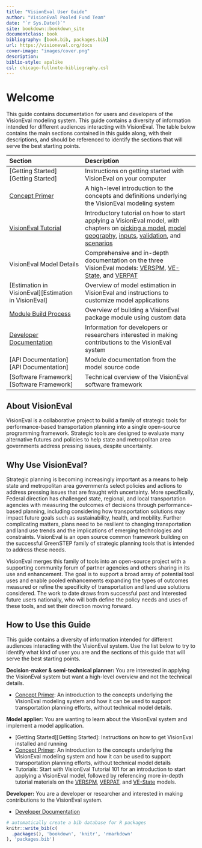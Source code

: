 ```yaml
--- 
title: "VisionEval User Guide"
author: "VisionEval Pooled Fund Team"
date: "`r Sys.Date()`"
site: bookdown::bookdown_site
documentclass: book
bibliography: [book.bib, packages.bib]
url: https://visioneval.org/docs
cover-image: "images/cover.png"
description: 
biblio-style: apalike
csl: chicago-fullnote-bibliography.csl
---
```


# Welcome {-}

This guide contains documentation for users and developers of the VisionEval modeling system. This guide contains a diversity of information intended for different audiences interacting with VisionEval. The table below contains the main sections contained in this guide along, with their descriptions, and should be referenced to identify the sections that will serve the best starting points.

| Section | Description|
|:-------------------|:-----------------------------|
| [Getting Started][Getting Started] | Instructions on getting started with VisionEval on your computer |
| [Concept Primer](#conceptprimer) | A high-level introduction to the concepts and definitions underlying the VisionEval modeling system |
| [VisionEval Tutorial](#tutorial) | Introductory tutorial on how to start applying a VisionEval model, with chapters on [picking a model](#picking-a-model), [model geography](#model-geography-and-years), [inputs](#model-inputs), [validation](#validation-and-troubleshooting), and [scenarios](#developing-scenarios) |
| VisionEval Model Details | Comprehensive and in-depth documentation on the three VisionEval models: [VERSPM](#verspm), [VE-State](#vestate), and [VERPAT](#verpat) |
| [Estimation in VisionEval][Estimation in VisionEval] | Overview of model estimation in VisionEval and instructions to customize model applications |
| [Module Build Process](#ve-buildprocess) | Overview of building a VisionEval package module using custom data |
| [Developer Documentation](#developer) | Information for developers or researchers interested in making contributions to the VisionEval system |
| [API Documentation][API Documentation] | Module documentation from the model source code |
| [Software Framework][Software Framework] | Technical overview of the VisionEval software framework |

## About VisionEval {-}
VisionEval is a collaborative project to build a family of strategic tools for performance-based transportation planning into a single open-source programming framework. Strategic tools are designed to evaluate many alternative futures and policies to help state and metropolitan area governments address pressing issues, despite uncertainty. 

## Why Use VisionEval? {-}
Strategic planning is becoming increasingly important as a means to help state and metropolitan area governments select policies and actions to address pressing issues that are fraught with uncertainty. More specifically, Federal direction has challenged state, regional, and local transportation agencies with measuring the outcomes of decisions through performance-based planning, including considering how transportation solutions may impact future goals such as sustainability, health, and mobility. Further complicating matters, plans need to be resilient to changing transportation and land use trends and the implications of emerging technologies and constraints. VisionEval is an open source common framework building on the successful GreenSTEP family of strategic planning tools that is intended to address these needs.

VisionEval merges this family of tools into an open-source project with a supporting community forum of partner agencies and others sharing in its use and enhancement. The goal is to support a broad array of potential tool uses and enable pooled enhancements expanding the types of outcomes measured or refine the specificity of transportation and land use solutions considered. The work to date draws from successful past and interested future users nationally, who will both define the policy needs and uses of these tools, and set their direction moving forward.

## How to Use this Guide {-}
This guide contains a diversity of information intended for different audiences interacting with the VisionEval system. Use the list below to try to identify what kind of user you are and the sections of this guide that will serve the best starting points.

**Decision-maker & semi-technical planner:** You are interested in applying the VisionEval system but want a high-level overview and not the technical details.

* [Concept Primer](#conceptprimer): An introduction to the concepts underlying the VisionEval modeling system and how it can be used to support transportation planning efforts, without technical model details.

**Model applier:** You are wanting to learn about the VisionEval system and implement a model application.

* [Getting Started][Getting Started]: Instructions on how to get VisionEval installed and running
* [Concept Primer](#conceptprimer): An introduction to the concepts underlying the VisionEval modeling system and how it can be used to support transportation planning efforts, without technical model details
* Tutorials: Start with VisionEval Tutorial 101 for an introduction to start applying a VisionEval model, followed by referencing more in-depth tutorial materials on the [VERSPM](#verspm), [VERPAT](#verpat), and [VE-State](#vestate) models.

**Developer:** You are a developer or researcher and interested in making contributions to the VisionEval system.

* [Developer Documentation](#developer)

```r
# automatically create a bib database for R packages
knitr::write_bib(c(
  .packages(), 'bookdown', 'knitr', 'rmarkdown'
), 'packages.bib')
```

